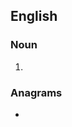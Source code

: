 ==English==

===Noun===
{{head|en|noun plural form}}

# {{plural of|halide|lang=en}}

===Anagrams===
* {{anagrams|en|a=adehils|shailed}}